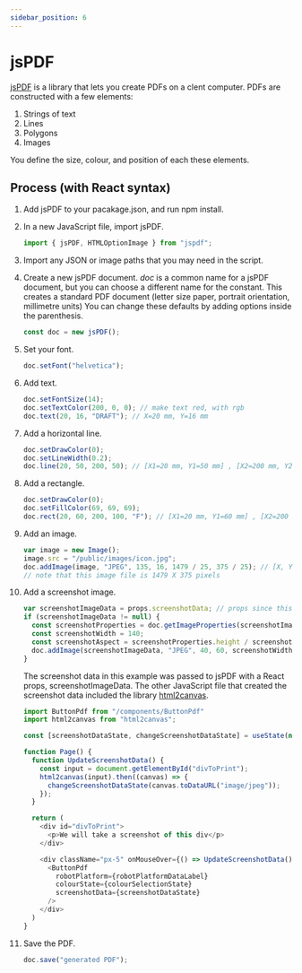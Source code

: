 ```yaml
---
sidebar_position: 6
---
```


# jsPDF

[jsPDF](https://github.com/parallax/jsPDF) is a library that lets you create PDFs on a clent computer.
PDFs are constructed with a few elements:

1. Strings of text
2. Lines
3. Polygons
4. Images

You define the size, colour, and position of each these elements.

## Process (with React syntax)

1.  Add jsPDF to your pacakage.json, and run npm install.
2.  In a new JavaScript file, import jsPDF.
    ```javascript
    import { jsPDF, HTMLOptionImage } from "jspdf";
    ```
3.  Import any JSON or image paths that you may need in the script.
4.  Create a new jsPDF document.
    _doc_ is a common name for a jsPDF document, but you can choose a different name for the constant.
    This creates a standard PDF document (letter size paper, portrait orientation, millimetre units)
    You can change these defaults by adding options inside the parenthesis.
    ```javascript
    const doc = new jsPDF();
    ```
5.  Set your font.
    ```javascript
    doc.setFont("helvetica");
    ```
6.  Add text.
    ```javascript
    doc.setFontSize(14);
    doc.setTextColor(200, 0, 0); // make text red, with rgb
    doc.text(20, 16, "DRAFT"); // X=20 mm, Y=16 mm
    ```
7.  Add a horizontal line.
    ```javascript
    doc.setDrawColor(0);
    doc.setLineWidth(0.2);
    doc.line(20, 50, 200, 50); // [X1=20 mm, Y1=50 mm] , [X2=200 mm, Y2=50 mm]
    ```
8.  Add a rectangle.
    ```javascript
    doc.setDrawColor(0);
    doc.setFillColor(69, 69, 69);
    doc.rect(20, 60, 200, 100, "F"); // [X1=20 mm, Y1=60 mm] , [X2=200 mm, Y2=100 mm] , filled
    ```
9.  Add an image.
    ```javascript
    var image = new Image();
    image.src = "/public/images/icon.jpg";
    doc.addImage(image, "JPEG", 135, 16, 1479 / 25, 375 / 25); // [X, Y] , [Xsize, Ysize]
    // note that this image file is 1479 X 375 pixels
    ```
10. Add a screenshot image.

    ```javascript
    var screenshotImageData = props.screenshotData; // props since this is in React
    if (screenshotImageData != null) {
      const screenshotProperties = doc.getImageProperties(screenshotImageData);
      const screenshotWidth = 140;
      const screenshotAspect = screenshotProperties.height / screenshotProperties.width;
      doc.addImage(screenshotImageData, "JPEG", 40, 60, screenshotWidth, screenshotWidth * screenshotAspect);
    }
    ```

    The screenshot data in this example was passed to jsPDF with a React props, screenshotImageData.
    The other JavaScript file that created the screenshot data included the library [html2canvas](https://github.com/niklasvh/html2canvas).

    ```javascript
    import ButtonPdf from "/components/ButtonPdf"
    import html2canvas from "html2canvas";

    const [screenshotDataState, changeScreenshotDataState] = useState(null); // React State to hold the screenshot data

    function Page() {
      function UpdateScreenshotData() {
        const input = document.getElementById("divToPrint");
        html2canvas(input).then((canvas) => {
          changeScreenshotDataState(canvas.toDataURL("image/jpeg"));
        });
      }

      return (
        <div id="divToPrint">
          <p>We will take a screenshot of this div</p>
        </div>

        <div className="px-5" onMouseOver={() => UpdateScreenshotData()}>
          <ButtonPdf
            robotPlatform={robotPlatformDataLabel}
            colourState={colourSelectionState}
            screenshotData={screenshotDataState}
          />
        </div>
      )
    }
    ```

11. Save the PDF.
    ```javascript
    doc.save("generated PDF");
    ```
